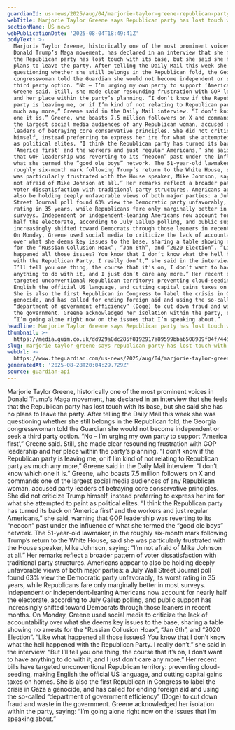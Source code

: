 ```yaml
---
guardianId: us-news/2025/aug/04/marjorie-taylor-greene-republican-party
webTitle: Marjorie Taylor Greene says Republican party has lost touch with its base
sectionName: US news
webPublicationDate: '2025-08-04T18:49:41Z'
bodyText: >-
  Marjorie Taylor Greene, historically one of the most prominent voices in
  Donald Trump’s Maga movement, has declared in an interview that she feels that
  the Republican party has lost touch with its base, but she said she has no
  plans to leave the party. After telling the Daily Mail this week she was
  questioning whether she still belongs in the Republican fold, the Georgia
  congresswoman told the Guardian she would not become independent or seek a
  third party option. “No – I’m urging my own party to support ‘America first’,”
  Greene said. Still, she made clear resounding frustration with GOP leadership
  and her place within the party’s planning. “I don’t know if the Republican
  party is leaving me, or if I’m kind of not relating to Republican party as
  much any more,” Greene said in the Daily Mail interview. “I don’t know which
  one it is.” Greene, who boasts 7.5 million followers on X and commands one of
  the largest social media audiences of any Republican woman, accused party
  leaders of betraying core conservative principles. She did not criticize Trump
  himself, instead preferring to express her ire for what she attempted to paint
  as political elites. “I think the Republican party has turned its back on
  ‘America first’ and the workers and just regular Americans,” she said, warning
  that GOP leadership was reverting to its “neocon” past under the influence of
  what she termed the “good ole boys” network. The 51-year-old lawmaker, in the
  roughly six-month mark following Trump’s return to the White House, said she
  was particularly frustrated with the House speaker, Mike Johnson, saying: “I’m
  not afraid of Mike Johnson at all.” Her remarks reflect a broader pattern of
  voter dissatisfaction with traditional party structures. Americans appear to
  also be holding deeply unfavorable views of both major parties: a July Wall
  Street Journal poll found 63% view the Democratic party unfavorably, its worst
  rating in 35 years, while Republicans fare only marginally better in most
  surveys. Independent or independent-leaning Americans now account for nearly
  half the electorate, according to July Gallup polling, and public support has
  increasingly shifted toward Democrats through those leaners in recent months.
  On Monday, Greene used social media to criticize the lack of accountability
  over what she deems key issues to the base, sharing a table showing no arrests
  for the “Russian Collusion Hoax”, “Jan 6th”, and “2020 Election”. “Like what
  happened all those issues? You know that I don’t know what the hell happened
  with the Republican Party. I really don’t,” she said in the interview. “But
  I’ll tell you one thing, the course that it’s on, I don’t want to have
  anything to do with it, and I just don’t care any more.” Her recent bills have
  targeted unconventional Republican territory: preventing cloud-seeding, making
  English the official US language, and cutting capital gains taxes on homes.
  She is also the first Republican in Congress to label the crisis in Gaza a
  genocide, and has called for ending foreign aid and using the so-called
  “department of government efficiency” (Doge) to cut down fraud and waste in
  the government. Greene acknowledged her isolation within the party, saying:
  “I’m going alone right now on the issues that I’m speaking about.”
headline: Marjorie Taylor Greene says Republican party has lost touch with its base
thumbnail: >-
  https://media.guim.co.uk/dd929a8dc285f8192917a89599bbab508989f04f/445_0_3334_2667/500.jpg
slug: marjorie-taylor-greene-says-republican-party-has-lost-touch-with-its-base
webUrl: >-
  https://www.theguardian.com/us-news/2025/aug/04/marjorie-taylor-greene-republican-party
generatedAt: '2025-08-28T20:04:29.729Z'
source: guardian-api
---
```

Marjorie Taylor Greene, historically one of the most prominent voices in Donald Trump’s Maga movement, has declared in an interview that she feels that the Republican party has lost touch with its base, but she said she has no plans to leave the party. After telling the Daily Mail this week she was questioning whether she still belongs in the Republican fold, the Georgia congresswoman told the Guardian she would not become independent or seek a third party option. “No – I’m urging my own party to support ‘America first’,” Greene said. Still, she made clear resounding frustration with GOP leadership and her place within the party’s planning. “I don’t know if the Republican party is leaving me, or if I’m kind of not relating to Republican party as much any more,” Greene said in the Daily Mail interview. “I don’t know which one it is.” Greene, who boasts 7.5 million followers on X and commands one of the largest social media audiences of any Republican woman, accused party leaders of betraying core conservative principles. She did not criticize Trump himself, instead preferring to express her ire for what she attempted to paint as political elites. “I think the Republican party has turned its back on ‘America first’ and the workers and just regular Americans,” she said, warning that GOP leadership was reverting to its “neocon” past under the influence of what she termed the “good ole boys” network. The 51-year-old lawmaker, in the roughly six-month mark following Trump’s return to the White House, said she was particularly frustrated with the House speaker, Mike Johnson, saying: “I’m not afraid of Mike Johnson at all.” Her remarks reflect a broader pattern of voter dissatisfaction with traditional party structures. Americans appear to also be holding deeply unfavorable views of both major parties: a July Wall Street Journal poll found 63% view the Democratic party unfavorably, its worst rating in 35 years, while Republicans fare only marginally better in most surveys. Independent or independent-leaning Americans now account for nearly half the electorate, according to July Gallup polling, and public support has increasingly shifted toward Democrats through those leaners in recent months. On Monday, Greene used social media to criticize the lack of accountability over what she deems key issues to the base, sharing a table showing no arrests for the “Russian Collusion Hoax”, “Jan 6th”, and “2020 Election”. “Like what happened all those issues? You know that I don’t know what the hell happened with the Republican Party. I really don’t,” she said in the interview. “But I’ll tell you one thing, the course that it’s on, I don’t want to have anything to do with it, and I just don’t care any more.” Her recent bills have targeted unconventional Republican territory: preventing cloud-seeding, making English the official US language, and cutting capital gains taxes on homes. She is also the first Republican in Congress to label the crisis in Gaza a genocide, and has called for ending foreign aid and using the so-called “department of government efficiency” (Doge) to cut down fraud and waste in the government. Greene acknowledged her isolation within the party, saying: “I’m going alone right now on the issues that I’m speaking about.”

